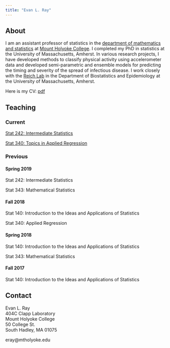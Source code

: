 ```yaml
---
title: "Evan L. Ray"
---
```


## About

I am an assistant professor of statistics in the [department of mathematics and statistics](https://www.mtholyoke.edu/acad/math) at [Mount Holyoke College](https://www.mtholyoke.edu).  I completed my PhD in statistics at the University of Massachusetts, Amherst.  In various research projects, I have developed methods to classify physical activity using accelerometer data and developed semi-parametric and ensemble models for predicting the timing and severity of the spread of infectious disease.  I work closely with the [Reich Lab](http://reichlab.io/) in the Department of Biostatistics and Epidemiology at the University of Massachusetts, Amherst.

Here is my CV: [pdf](Evan_L_Ray_CV.pdf)

## Teaching

### Current

[Stat 242: Intermediate Statistics](http://www.evanlray.com/stat242_f2019/)

[Stat 340: Topics in Applied Regression](http://www.evanlray.com/stat340_f2019/)


### Previous

#### Spring 2019

Stat 242: Intermediate Statistics

Stat 343: Mathematical Statistics

#### Fall 2018

Stat 140: Introduction to the Ideas and Applications of Statistics

Stat 340: Applied Regression

#### Spring 2018

Stat 140: Introduction to the Ideas and Applications of Statistics

Stat 343: Mathematical Statistics

#### Fall 2017

Stat 140: Introduction to the Ideas and Applications of Statistics

## Contact

Evan L. Ray  
404C Clapp Laboratory  
Mount Holyoke College  
50 College St.  
South Hadley, MA 01075

eray@mtholyoke.edu
